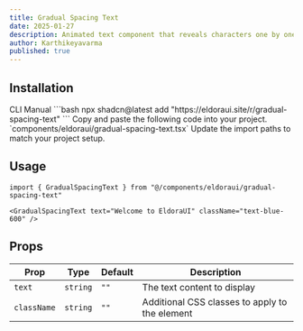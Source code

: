 ```yaml
---
title: Gradual Spacing Text
date: 2025-01-27
description: Animated text component that reveals characters one by one with gradual spacing effect.
author: Karthikeyavarma
published: true
---
```


<ComponentPreview name="gradual-spacing-text-demo" />

## Installation

<Tabs defaultValue="cli">
  <TabsList>
    <TabsTrigger value="cli">CLI</TabsTrigger>
    <TabsTrigger value="manual">Manual</TabsTrigger>
  </TabsList>
  <TabsContent value="cli">
    ```bash npx shadcn@latest add "https://eldoraui.site/r/gradual-spacing-text"
    ```
  </TabsContent>
  <TabsContent value="manual">
    <Steps>
      <Step>Copy and paste the following code into your project.</Step>
      `components/eldoraui/gradual-spacing-text.tsx`
      <ComponentSource name="gradual-spacing-text" />
      <Step>Update the import paths to match your project setup.</Step>
    </Steps>
  </TabsContent>
</Tabs>

## Usage

```tsx showLineNumbers
import { GradualSpacingText } from "@/components/eldoraui/gradual-spacing-text"
```

```tsx showLineNumbers
<GradualSpacingText text="Welcome to EldoraUI" className="text-blue-600" />
```

## Props

| Prop        | Type     | Default | Description                                    |
| ----------- | -------- | ------- | ---------------------------------------------- |
| `text`      | `string` | `""`    | The text content to display                    |
| `className` | `string` | `""`    | Additional CSS classes to apply to the element |
